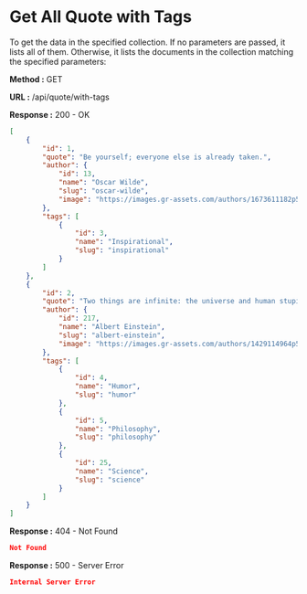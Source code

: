 
# Get All Quote with Tags

To get the data in the specified collection. If no parameters are passed, it lists all of them.
Otherwise, it lists the documents in the collection matching the specified parameters:

**Method :** <Badge variant="success">GET</Badge>

**URL :** <Badge variant="dark">/api/quote/with-tags</Badge>

**Response :** <BadgeOutline variant="success">200 - OK</BadgeOutline>

```json
[
	{
		"id": 1,
		"quote": "Be yourself; everyone else is already taken.",
		"author": {
			"id": 13,
			"name": "Oscar Wilde",
			"slug": "oscar-wilde",
			"image": "https://images.gr-assets.com/authors/1673611182p5/3565.jpg"
		},
		"tags": [
			{
				"id": 3,
				"name": "Inspirational",
				"slug": "inspirational"
			}
		]
	},
	{
		"id": 2,
		"quote": "Two things are infinite: the universe and human stupidity; and I'm not sure about the universe.",
		"author": {
			"id": 217,
			"name": "Albert Einstein",
			"slug": "albert-einstein",
			"image": "https://images.gr-assets.com/authors/1429114964p5/9810.jpg"
		},
		"tags": [
			{
				"id": 4,
				"name": "Humor",
				"slug": "humor"
			},
			{
				"id": 5,
				"name": "Philosophy",
				"slug": "philosophy"
			},
			{
				"id": 25,
				"name": "Science",
				"slug": "science"
			}
		]
	}
]
```

**Response :** <BadgeOutline variant="warning">404 - Not Found</BadgeOutline>

```json
Not Found
```

**Response :** <BadgeOutline variant="danger">500 - Server Error</BadgeOutline>

```json
Internal Server Error
```
